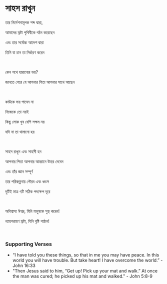 # সাহস রাখুন

তার নির্দেশনামূলক শব্দ দ্বারা,

আমাদের স্রষ্টা পৃথিবীকে গঠন করেছেন

এবং তার সর্বোচ্চ আদেশ দ্বারা

তিনি যা চান তা নির্ধারণ করেন

<br />

কেন পথে হারানোর ভয়?

জানতে পেরে যে আপনার পিতা আপনার সাথে আছেন

<br />

কাউকে ভয় পাবেন না

নিজেকে তো নয়ই

কিছু লোক খুব বেশি সক্ষম নয়

যদি না তা থামানো হয়

<br />

সাহস রাখুন এবং সাহসী হন

আপনার পিতা আপনার আহ্বানে উত্তর দেবেন

এবং তাঁর জ্ঞান সম্পূর্ণ

তার পরিকল্পনায় গৌরব এবং ধ্বংস

দুটিই মাত্র ৭টি সঠিক পদক্ষেপ দূরে

<p></p>

<br />

অবিশ্বাস্য ঈশ্বর, যিনি মানুষকে সুস্থ করেন!

ন্যায়পরায়ণ স্রষ্টা, যিনি বৃষ্টি পাঠান!

<br />

### Supporting Verses

- “I have told you these things, so that in me you may have peace. In this world you will have trouble. But take heart! I have overcome the world.” - John 16:33
- "Then Jesus said to him, “Get up! Pick up your mat and walk.” At once the man was cured; he picked up his mat and walked." - John 5:8-9